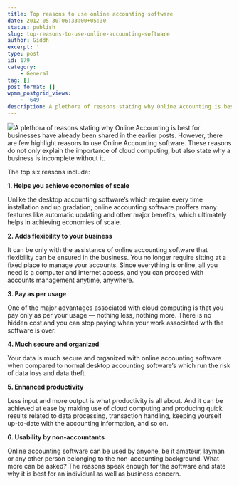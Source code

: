 ```yaml
---
title: Top reasons to use online accounting software
date: 2012-05-30T06:33:00+05:30
status: publish
slug: top-reasons-to-use-online-accounting-software
author: Giddh
excerpt: ''
type: post
id: 179
category:
    - General
tag: []
post_format: []
wpmm_postgrid_views:
    - '649'
description: A plethora of reasons stating why Online Accounting is best for businesses have already been shared in the earlier posts. However, there are few
---
```

<img class="wp-block-image size-large" src = "https://miro.medium.com/max/575/0*Fp98iACAyASvnbKf.jpg"/>A plethora of reasons stating why Online Accounting is best for businesses have already been shared in the earlier posts. However, there are few highlight reasons to use Online Accounting software. These reasons do not only explain the importance of cloud computing, but also state why a business is incomplete without it.

The top six reasons include:

**1. Helps you achieve economies of scale**

Unlike the desktop accounting software’s which require every time installation and up gradation; online accounting software proffers many features like automatic updating and other major benefits, which ultimately helps in achieving economies of scale.

**2. Adds flexibility to your business**

It can be only with the assistance of online accounting software that flexibility can be ensured in the business. You no longer require sitting at a fixed place to manage your accounts. Since everything is online, all you need is a computer and internet access, and you can proceed with accounts management anytime, anywhere.

**3. Pay as per usage**

One of the major advantages associated with cloud computing is that you pay only as per your usage — nothing less, nothing more. There is no hidden cost and you can stop paying when your work associated with the software is over.

**4. Much secure and organized**

Your data is much secure and organized with online accounting software when compared to normal desktop accounting software’s which run the risk of data loss and data theft.

**5. Enhanced productivity**

Less input and more output is what productivity is all about. And it can be achieved at ease by making use of cloud computing and producing quick results related to data processing, transaction handling, keeping yourself up-to-date with the accounting information, and so on.

**6. Usability by non-accountants**

Online accounting software can be used by anyone, be it amateur, layman or any other person belonging to the non-accounting background. What more can be asked? The reasons speak enough for the software and state why it is best for an individual as well as business concern.